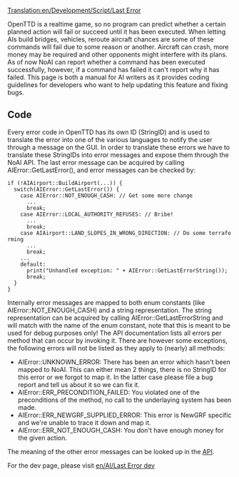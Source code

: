 [[Translation:en/Development/Script/Last Error]]
{{en/Development/Script/Navigation}}

OpenTTD is a realtime game, so no program can predict whether a certain planned action will fail or succeed until it has been executed. When letting AIs build bridges, vehicles, reroute aircraft chances are some of these commands will fail due to some reason or another. Aircraft can crash, more money may be required and other opponents might interfere with its plans. As of now NoAI can report whether a command has been executed successfully, however, if a command has failed it can't report why it has failed. This page is both a manual for AI writers as it provides coding guidelines for developers who want to help updating this feature and fixing bugs.

== Code ==
Every error code in OpenTTD has its own ID (StringID) and is used to translate the error into one of the various languages to notify the user through a message on the GUI. In order to translate these errors we have to translate these StringIDs into error messages and expose them through the NoAI API. The last error message can be acquired by calling AIError::GetLastError(), and error messages can be checked by:

 if (!AIAirport::BuildAirport(...)) {
   switch(AIError::GetLastError()) {
     case AIError::NOT_ENOUGH_CASH: // Get some more change
       ...
       break;
     case AIError::LOCAL_AUTHORITY_REFUSES: // Bribe!
       ...
       break;
     case AIAirport::LAND_SLOPES_IN_WRONG_DIRECTION: // Do some terraforming
       ...
       break;
     ...
     default:
       print("Unhandled exception: " + AIError::GetLastErrorString());
       break;
   }
 }

Internally error messages are mapped to both enum constants (like AIError::NOT_ENOUGH_CASH) and a string representation. The string representation can be acquired by calling AIError::GetLastErrorString and will match with the name of the enum constant, note that this is meant to be used for debug purposes only! The API documentation lists all errors per method that can occur by invoking it. There are however some exceptions, the following errors will not be listed as they apply to (nearly) all methods:

* AIError::UNKNOWN_ERROR: There has been an error which hasn't been mapped to NoAI. This can either mean 2 things, there is no StringID for this error or we forgot to map it. In the latter case please file a bug report and tell us about it so we can fix it.
* AIError::ERR_PRECONDITION_FAILED: You violated one of the preconditions of the method, no call to the underlaying system has been made.
* AIError::ERR_NEWGRF_SUPPLIED_ERROR: This error is NewGRF specific and we're unable to trace it down and map it.
* AIError::ERR_NOT_ENOUGH_CASH: You don't have enough money for the given action.

The meaning of the other error messages can be looked up in the [http://dev.openttd.org/~noai/aidocs/ API].

For the dev page, please visit [[en/AI/Last Error dev]]